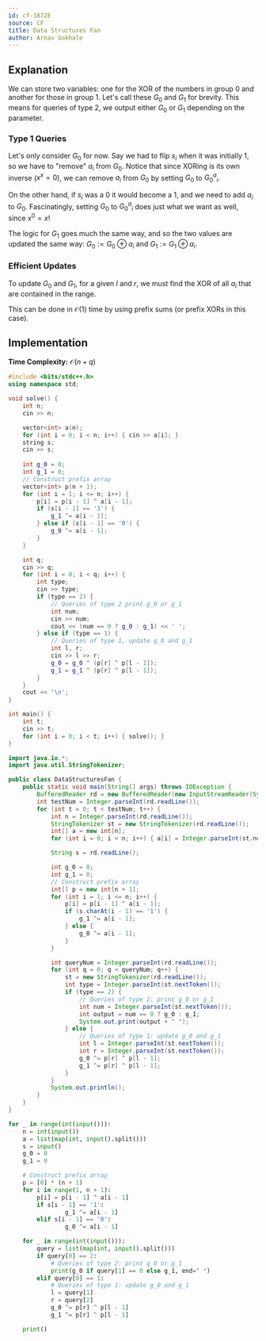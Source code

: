 ```yaml
---
id: cf-1872E
source: CF
title: Data Structures Fan
author: Arnav Gokhale
---
```


## Explanation

We can store two variables: one for the XOR of the numbers in group 0 and another for those in group 1.
Let's call these $G_0$ and $G_1$ for brevity.
This means for queries of type 2, we output either $G_0$ or $G_1$ depending on the parameter.

### Type 1 Queries

Let's only consider $G_0$ for now.
Say we had to flip $s_i$ when it was initially $1$, so we have to "remove" $a_i$ from $G_0$.
Notice that since XORing is its own inverse ($x ^ x = 0$), we can remove $a_i$ from $G_0$ by setting $G_0$ to $G_0 ^ a_i$.

On the other hand, if $s_i$ was a $0$ it would become a $1$, and we need to add $a_i$ to $G_0$.
Fascinatingly, setting $G_0$ to $G_0 ^ a_i$ does just what we want as well, since $x ^ 0 = x$!

The logic for $G_1$ goes much the same way, and so
the two values are updated the same way: $G_0 := G_0 \oplus a_i$ and $G_1 := G_1 \oplus a_i$.

### Efficient Updates

To update $G_0$ and $G_1$, for a given $l$ and $r$, we must find the XOR of all $a_i$ that are contained in the range.

This can be done in $\mathcal{O}(1)$ time by using prefix sums (or prefix XORs in this case).

## Implementation

**Time Complexity:** $\mathcal{O}(n + q)$

<LanguageSection>
<CPPSection>

```cpp
#include <bits/stdc++.h>
using namespace std;

void solve() {
	int n;
	cin >> n;

	vector<int> a(n);
	for (int i = 0; i < n; i++) { cin >> a[i]; }
	string s;
	cin >> s;
	
	int g_0 = 0;
	int g_1 = 0;
	// Construct prefix array
	vector<int> p(n + 1);
	for (int i = 1; i <= n; i++) {
		p[i] = p[i - 1] ^ a[i - 1];
		if (s[i - 1] == '1') {
			g_1 ^= a[i - 1];
		} else if (s[i - 1] == '0') {
			g_0 ^= a[i - 1];
		}
	}

	int q;
	cin >> q;
	for (int i = 0; i < q; i++) {
		int type;
		cin >> type;
		if (type == 2) {
			// Queries of type 2 print g_0 or g_1
			int num;
			cin >> num;
			cout << (num == 0 ? g_0 : g_1) << ' ';
		} else if (type == 1) {
			// Queries of type 1, update g_0 and g_1
			int l, r;
			cin >> l >> r;
			g_0 = g_0 ^ (p[r] ^ p[l - 1]);
			g_1 = g_1 ^ (p[r] ^ p[l - 1]);
		}
	}
	cout << '\n';
}

int main() {
	int t;
	cin >> t;
	for (int i = 0; i < t; i++) { solve(); }
}
```

</CPPSection>
<JavaSection>

```java
import java.io.*;
import java.util.StringTokenizer;

public class DataStructuresFan {
	public static void main(String[] args) throws IOException {
		BufferedReader rd = new BufferedReader(new InputStreamReader(System.in));
		int testNum = Integer.parseInt(rd.readLine());
		for (int t = 0; t < testNum; t++) {
			int n = Integer.parseInt(rd.readLine());
			StringTokenizer st = new StringTokenizer(rd.readLine());
			int[] a = new int[n];
			for (int i = 0; i < n; i++) { a[i] = Integer.parseInt(st.nextToken()); }

			String s = rd.readLine();

			int g_0 = 0;
			int g_1 = 0;
			// Construct prefix array
			int[] p = new int[n + 1];
			for (int i = 1; i <= n; i++) {
				p[i] = p[i - 1] ^ a[i - 1];
				if (s.charAt(i - 1) == '1') {
					g_1 ^= a[i - 1];
				} else {
					g_0 ^= a[i - 1];
				}
			}

			int queryNum = Integer.parseInt(rd.readLine());
			for (int q = 0; q < queryNum; q++) {
				st = new StringTokenizer(rd.readLine());
				int type = Integer.parseInt(st.nextToken());
				if (type == 2) {
					// Queries of type 2: print g_0 or g_1
					int num = Integer.parseInt(st.nextToken());
					int output = num == 0 ? g_0 : g_1;
					System.out.print(output + " ");
				} else {
					// Queries of type 1: update g_0 and g_1
					int l = Integer.parseInt(st.nextToken());
					int r = Integer.parseInt(st.nextToken());
					g_0 ^= p[r] ^ p[l - 1];
					g_1 ^= p[r] ^ p[l - 1];
				}
			}
			System.out.println();
		}
	}
}
```

</JavaSection>
<PySection>

```py
for _ in range(int(input())):
	n = int(input())
	a = list(map(int, input().split()))
	s = input()
	g_0 = 0
	g_1 = 0

	# Construct prefix array
	p = [0] * (n + 1)
	for i in range(1, n + 1):
		p[i] = p[i - 1] ^ a[i - 1]
		if s[i - 1] == '1':
				g_1 ^= a[i - 1]
		elif s[i - 1] == '0':
				g_0 ^= a[i - 1]

	for _ in range(int(input())):
		query = list(map(int, input().split()))
		if query[0] == 2:
			# Queries of type 2: print g_0 or g_1
			print(g_0 if query[1] == 0 else g_1, end=" ")
		elif query[0] == 1:
			# Queries of type 1: update g_0 and g_1
			l = query[1]
			r = query[2]
			g_0 ^= p[r] ^ p[l - 1]
			g_1 ^= p[r] ^ p[l - 1]

	print()
```

</PySection>
</LanguageSection>
